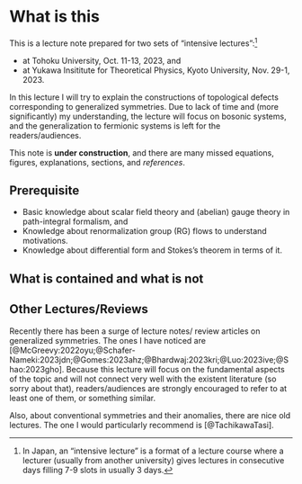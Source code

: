# What is this {.unnumbered}

This is a lecture note prepared for two sets of "intensive lectures":[^1]

* at Tohoku University, Oct. 11-13, 2023, and
* at Yukawa Insititute for Theoretical Physics, Kyoto University, Nov. 29-1, 2023.

In this lecture I will try to explain the constructions of topological defects corresponding to generalized symmetries.
Due to lack of time and (more significantly) my understanding, the lecture will focus on bosonic systems, and the generalization to fermionic systems is left for the readers/audiences.

[^1]: In Japan, an "intensive lecture" is a format of a lecture course where a lecturer (usually from another university) gives lectures in consecutive days filling 7-9 slots in usually 3 days.

::: {.callout-warning}
This note is **under construction**, and there are many missed equations, figures, explanations, sections, and *references*. 
:::

## Prerequisite
* Basic knowledge about scalar field theory and (abelian) gauge theory in path-integral formalism, and
* Knowledge about renormalization group (RG) flows to understand motivations.
* Knowledge about differential form and Stokes's theorem in terms of it.

## What is contained and what is not

## Other Lectures/Reviews

Recently there has been a surge of lecture notes/ review articles on generalized symmetries. 
The ones I have noticed are [@McGreevy:2022oyu;@Schafer-Nameki:2023jdn;@Gomes:2023ahz;@Bhardwaj:2023kri;@Luo:2023ive;@Shao:2023gho].
Because this lecture will focus on the fundamental aspects of the topic and will not connect very well with the existent literature (so sorry about that), readers/audiences are strongly encouraged to refer to at least one of them, or something similar.

Also, about conventional symmetries and their anomalies, there are nice old lectures. The one I would particularly recommend is [@TachikawaTasi].
